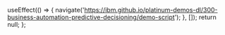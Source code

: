 
  useEffect(() => {
    navigate('https://ibm.github.io/platinum-demos-dl/300-business-automation-predictive-decisioning/demo-script');
  }, []);
  return null;
};
